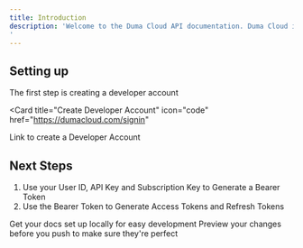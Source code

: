 ```yaml
---
title: Introduction
description: 'Welcome to the Duma Cloud API documentation. Duma Cloud is a customizable API backend infrastructure for building ERP and accounting systems.
'
---
```


## Setting up

The first step is creating a developer account 

<Card
  title="Create Developer Account"
  icon="code"
  href="https://dumacloud.com/signin"
>
  Link to create a Developer Account
</Card>

## Next Steps

1. Use your User ID, API Key and Subscription Key to Generate a Bearer Token 
2. Use the Bearer Token to Generate Access Tokens and Refresh Tokens




<CardGroup cols={2}>
  <Card
    title="API Reference"
    icon="pen-to-square"
    href="https://docs.dumacloud.com/api-reference/introduction"
  >
    Get your docs set up locally for easy development
  </Card>
  <Card
    title="Contact Support"
    icon="image"
    href="https://dumacloud.com/contact"
  >
    Preview your changes before you push to make sure they're perfect
  </Card>
</CardGroup>
